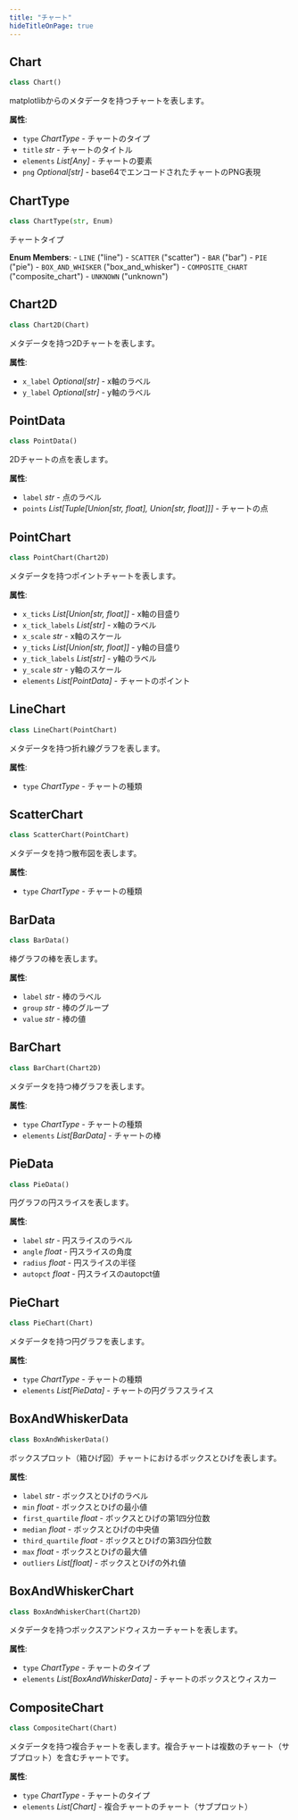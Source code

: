 ```yaml
---
title: "チャート"
hideTitleOnPage: true
---
```


## Chart

```python
class Chart()
```

matplotlibからのメタデータを持つチャートを表します。

**属性**:

- `type` _ChartType_ - チャートのタイプ
- `title` _str_ - チャートのタイトル
- `elements` _List[Any]_ - チャートの要素
- `png` _Optional[str]_ - base64でエンコードされたチャートのPNG表現


## ChartType

```python
class ChartType(str, Enum)
```

チャートタイプ

**Enum Members**:
    - `LINE` ("line")
    - `SCATTER` ("scatter")
    - `BAR` ("bar")
    - `PIE` ("pie")
    - `BOX_AND_WHISKER` ("box_and_whisker")
    - `COMPOSITE_CHART` ("composite_chart")
    - `UNKNOWN` ("unknown")

## Chart2D

```python
class Chart2D(Chart)
```

メタデータを持つ2Dチャートを表します。

**属性**:

- `x_label` _Optional[str]_ - x軸のラベル
- `y_label` _Optional[str]_ - y軸のラベル

## PointData

```python
class PointData()
```

2Dチャートの点を表します。

**属性**:

- `label` _str_ - 点のラベル
- `points` _List[Tuple[Union[str, float], Union[str, float]]]_ - チャートの点

## PointChart

```python
class PointChart(Chart2D)
```

メタデータを持つポイントチャートを表します。

**属性**:

- `x_ticks` _List[Union[str, float]]_ - x軸の目盛り
- `x_tick_labels` _List[str]_ - x軸のラベル
- `x_scale` _str_ - x軸のスケール
- `y_ticks` _List[Union[str, float]]_ - y軸の目盛り
- `y_tick_labels` _List[str]_ - y軸のラベル
- `y_scale` _str_ - y軸のスケール
- `elements` _List[PointData]_ - チャートのポイント

## LineChart

```python
class LineChart(PointChart)
```

メタデータを持つ折れ線グラフを表します。

**属性**:

- `type` _ChartType_ - チャートの種類

## ScatterChart

```python
class ScatterChart(PointChart)
```

メタデータを持つ散布図を表します。

**属性**:

- `type` _ChartType_ - チャートの種類

## BarData

```python
class BarData()
```

棒グラフの棒を表します。

**属性**:

- `label` _str_ - 棒のラベル
- `group` _str_ - 棒のグループ
- `value` _str_ - 棒の値

## BarChart

```python
class BarChart(Chart2D)
```

メタデータを持つ棒グラフを表します。

**属性**:

- `type` _ChartType_ - チャートの種類
- `elements` _List[BarData]_ - チャートの棒

## PieData

```python
class PieData()
```

円グラフの円スライスを表します。

**属性**:

- `label` _str_ - 円スライスのラベル
- `angle` _float_ - 円スライスの角度
- `radius` _float_ - 円スライスの半径
- `autopct` _float_ - 円スライスのautopct値

## PieChart

```python
class PieChart(Chart)
```

メタデータを持つ円グラフを表します。

**属性**:

- `type` _ChartType_ - チャートの種類
- `elements` _List[PieData]_ - チャートの円グラフスライス

## BoxAndWhiskerData

```python
class BoxAndWhiskerData()
```

ボックスプロット（箱ひげ図）チャートにおけるボックスとひげを表します。

**属性**:

- `label` _str_ - ボックスとひげのラベル
- `min` _float_ - ボックスとひげの最小値
- `first_quartile` _float_ - ボックスとひげの第1四分位数
- `median` _float_ - ボックスとひげの中央値
- `third_quartile` _float_ - ボックスとひげの第3四分位数
- `max` _float_ - ボックスとひげの最大値
- `outliers` _List[float]_ - ボックスとひげの外れ値

## BoxAndWhiskerChart

```python
class BoxAndWhiskerChart(Chart2D)
```

メタデータを持つボックスアンドウィスカーチャートを表します。

**属性**:

- `type` _ChartType_ - チャートのタイプ
- `elements` _List[BoxAndWhiskerData]_ - チャートのボックスとウィスカー

## CompositeChart

```python
class CompositeChart(Chart)
```

メタデータを持つ複合チャートを表します。複合チャートは複数のチャート（サブプロット）を含むチャートです。

**属性**:

- `type` _ChartType_ - チャートのタイプ
- `elements` _List[Chart]_ - 複合チャートのチャート（サブプロット）

